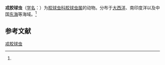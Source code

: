 {{Speciesbox
| name = 戎胶球虫
| status = 
| status_system = 
| image = 
| genus = Collosphaera
| species = armata
| authority = (Brandt, 1905)<ref name='id8977'>{{cite web| url =http://www.bioinfo.cn/db05/BjdwSpecies.php?action=view&id=8977| title =戎胶球虫| work =《中国动物物种编目数据库》| publisher =中国科学院微生物研究所| author =中国科学院动物研究所| accessdate =2009-04-16| deadurl =yes| archiveurl =https://web.archive.org/web/20160305005145/http://www.bioinfo.cn/db05/BjdwSpecies.php?action=view&id=8977| archivedate =2016-03-05}}</ref>
}}

'''戎胶球虫'''（[[学名|学名]]：{{lang|la|''Collosphaera armata''}}）为[[胶球虫科|胶球虫科]][[胶球虫属|胶球虫属]]的动物。分布于[[大西洋|大西洋]]、南印度洋以及中国[[东海|东海]]等海域。<ref name='id8977'/>

== 参考文献 ==
{{reflist}}

{{Wikispecies|Collosphaera armata}}
{{Taxonbar|from=Q11074450}}

[[Category:胶球虫属|戎胶球虫]]


{{放射虫小作品}}